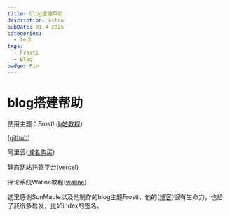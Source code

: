```yaml
---
title: blog搭建帮助
description: astro
pubDate: 01 4 2025
categories:
  - tech
tags:
  - Frosti
  - Blog
badge: Pin
---
```

# blog搭建帮助
使用主题：*Frosti*
<LinkCard
  title="Frosti"
  desc="A simple and beautiful blog theme for Astro，made by SunMaple."
  url="https://github.com/EveSunMaple/Frosti"
  img="/view.png"
/>
([b站教程](https://www.bilibili.com/video/BV1uT421r7Tt/?spm_id_from=333.1387.homepage.video_card.click&vd_source=d5be0a99ae786efb89fd911a7a861a82))

([github](https://github.com/EveSunMaple/Frosti))

阿里云([域名购买](https://wanwang.aliyun.com/))

静态网站托管平台([vercel](https://vercel.com/))

评论系统Waline教程([waline](https://waline.js.org/guide/get-started/server.html))

这里感谢SunMaple以及他制作的blog主题Frosti，他的([博客](www.saroprock.com))很有生命力，也给了我很多启发，比如index的签名。



